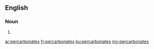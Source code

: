 ==English==

===Noun===
{{head|en|plural}}

# {{plural of|percarbonate|lang=en|nocat=1}}

[[ar:percarbonates]]
[[fr:percarbonates]]
[[ku:percarbonates]]
[[my:percarbonates]]